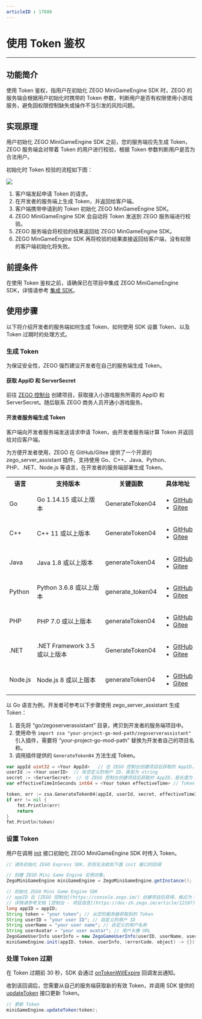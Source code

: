```yaml
---
articleID : 17686
---
```

# 使用 Token 鉴权

- - -


## 功能简介

使用 Token 鉴权，指用户在初始化 ZEGO MiniGameEngine SDK 时，ZEGO 的服务端会根据用户初始化时携带的 Token 参数，判断用户是否有权限使用小游戏服务，避免因权限控制缺失或操作不当引发的风险问题。

## 实现原理 

用户初始化 ZEGO MiniGameEngine SDK 之前，您的服务端应先生成 Token，ZEGO 服务端会对带着 Token 的用户进行校验，根据 Token 参数判断用户是否为合法用户。

初始化时 Token 校验的流程如下图：

<Frame width="512" height="auto" caption=""><img src="https://doc-media.zego.im/sdk-doc/Pics/MiniGames/MiniGame_Token.png" /></Frame>

1. 客户端发起申请 Token 的请求。
2. 在开发者的服务端上生成 Token，并返回给客户端。
3. 客户端携带申请到的 Token 初始化 ZEGO MinGameEngine SDK。
4. ZEGO MiniGameEngine SDK 会自动将 Token 发送到 ZEGO 服务端进行校验。
5. ZEGO 服务端会将校验的结果返回给 ZEGO MinGameEngine SDK。
6. ZEGO MinGameEngine SDK 再将校验的结果直接返回给客户端，没有权限的客户端初始化将失败。

## 前提条件

在使用 Token 鉴权之前，请确保已在项目中集成 ZEGO MiniGameEngine SDK，详情请参考 [集成 SDK](./Integrate%20SDK.mdx)。

## 使用步骤

以下将介绍开发者的服务端如何生成 Token、如何使用 SDK 设置 Token、以及 Token 过期时的处理方式。

### 生成 Token

<Warning title="注意">

为保证安全性，ZEGO 强烈建议开发者在自己的服务端生成 Token。 
</Warning>

####  获取 AppID 和 ServerSecret

前往 [ZEGO 控制台](https://console.zego.im) 创建项目，获取接入小游戏服务所需的 AppID 和 ServerSecret。随后联系 ZEGO 商务人员开通小游戏服务。

####  开发者服务端生成 Token

<Note title="说明">

客户端向开发者服务端发送请求申请 Token，由开发者服务端计算 Token 并返回给对应客户端。
</Note>

为方便开发者使用，ZEGO 在 GitHub/Gitee 提供了一个开源的 zego_server_assistant 插件，支持使用 Go、C++、Java、Python、PHP、.NET、Node.js 等语言，在开发者的服务端部署生成 Token。

<table>
<tbody><tr>
<th>语言</th>
<th>支持版本</th>
<th>关键函数</th>
<th>具体地址</th>
</tr>
<tr>
<td>Go</td>
<td>Go 1.14.15 或以上版本</td>
<td>GenerateToken04</td>
<td><ul><li><a target="_blank" href="https://github.com/zegoim/zego_server_assistant/blob/release/github/token/go/src/token04">GitHub</a></li><li><a target="_blank" href="https://gitee.com/zegodev_admin/zego_server_assistant/blob/release/github/token/go/src/token04">Gitee</a></li></ul></td>
</tr>
<tr>
<td>C++</td>
<td>C++ 11 或以上版本</td>
<td>GenerateToken04</td>
<td><ul><li><a target="_blank" href="https://github.com/zegoim/zego_server_assistant/blob/release/github/token/c%2B%2B/token04">GitHub</a></li><li><a target="_blank" href="https://gitee.com/zegodev_admin/zego_server_assistant/tree/release/github/token/c++/token04">Gitee</a></li></ul></td>
</tr>
<tr>
<td>Java</td>
<td>Java 1.8 或以上版本</td>
<td>generateToken04</td>
<td><ul><li><a target="_blank" href="https://github.com/zegoim/zego_server_assistant/tree/release/github/token/java/token04">GitHub</a></li><li><a target="_blank" href="https://gitee.com/zegodev_admin/zego_server_assistant/tree/release/github/token/java/token04">Gitee</a></li></ul></td>
</tr>
<tr>
<td>Python</td>
<td>Python 3.6.8 或以上版本</td>
<td>generate_token04</td>
<td><ul><li><a target="_blank" href="https://github.com/zegoim/zego_server_assistant/tree/release/github/token/python/token04">GitHub</a></li><li><a target="_blank" href="https://gitee.com/zegodev_admin/zego_server_assistant/tree/release/github/token/python/token04">Gitee</a></li></ul></td>
</tr>
<tr>
<td>PHP</td>
<td>PHP 7.0 或以上版本</td>
<td>generateToken04</td>
<td><ul><li><a target="_blank" href="https://github.com/zegoim/zego_server_assistant/tree/release/github/token/php/token04">GitHub</a></li><li><a target="_blank" href="https://gitee.com/zegodev_admin/zego_server_assistant/tree/release/github/token/php/token04">Gitee</a></li></ul></td>
</tr>
<tr>
<td>.NET</td>
<td>.NET Framework 3.5 或以上版本</td>
<td>GenerateToken04</td>
<td><ul><li><a target="_blank" href="https://github.com/zegoim/zego_server_assistant/tree/release/github/token/.net/token04">GitHub</a></li><li><a target="_blank" href="https://gitee.com/zegodev_admin/zego_server_assistant/tree/release/github/token/.net/token04">Gitee</a></li></ul></td>
</tr>
<tr>
<td>Node.js</td>
<td>Node.js 8 或以上版本</td>
<td>generateToken04</td>
<td><ul><li><a target="_blank" href="https://github.com/zegoim/zego_server_assistant/tree/release/github/token/nodejs/token04">GitHub</a></li><li><a target="_blank" href="https://gitee.com/zegodev_admin/zego_server_assistant/tree/release/github/token/nodejs/token04">Gitee</a></li></ul></td>
</tr>
</tbody></table>


以 Go 语言为例，开发者可参考以下步骤使用 zego_server_assistant 生成 Token：


1. 首先将 “go/zegoserverassistant” 目录，拷贝到开发者的服务端项目中。
2. 使用命令 `import zsa "your-project-go-mod-path/zegoserverassistant"` 引入插件，需要将 “your-project-go-mod-path” 替换为开发者自己的项目名称。
3. 调用插件提供的 `GenerateToken04` 方法生成 Token。

```go
var appId uint32 = <Your AppId>   // 在 ZEGO 控制台创建项目后获取的 AppID，类型为 uint32
userId := <Your userID>  // 有您定义的用户 ID，类型为 string
secret := <ServerSecret>  // 在 ZEGO 控制台创建项目后获取的 AppID，是长度为 32 字节的 string
var effectiveTimeInSeconds int64 = <Your token effectiveTime> // Token 有效时长，类型为 int64，单位为秒(s)

token, err := zsa.GenerateToken04(appId, userId, secret, effectiveTimeInSeconds)
if err != nil {
    fmt.Println(err)
    return
}
fmt.Println(token)
```


###  设置 Token 

用户在调用 [init](@init) 接口初始化 ZEGO MiniGameEngine SDK 时传入 Token。

```java
// 请先初始化 ZEGO Express SDK，否则无法收到下面 init 接口的回调

// 创建 ZEGO Mini Game Engine 实例对象。
ZegoMiniGameEngine miniGameEngine = ZegoMiniGameEngine.getInstance();

// 初始化 ZEGO Mini Game Engine SDK
// appID 在 [ZEGO 控制台](https://console.zego.im/) 创建项目后获得，格式为：appID + L，如：1234567890L
// 详情请参考文档 [控制台 - 项目信息](https://doc-zh.zego.im/article/12107)
long appID = appID;
String token = "your token"; // 从您的服务器获取到的 Token
String userID = "your user ID"; // 自定义的用户 ID
String userName = "your user name"; // 自定义的用户名称
String userAvatar = "your user avatar"; // 用户头像 URL
ZegoGameUserInfo userInfo = new ZegoGameUserInfo(userID, userName, userAvatar);
miniGameEngine.init(appID, token, userInfo, (errorCode, object) -> {});
```

### 处理 Token 过期

在 Token 过期前 30 秒，SDK 会通过 [onTokenWillExpire](@onTokenWillExpire) 回调发出通知。

收到该回调后，您需要从自己的服务端获取新的有效 Token，并调用 SDK 提供的 [updateToken](@updateToken) 接口更新 Token。

```java
// 更新 Token
miniGameEngine.updateToken(token);
```
